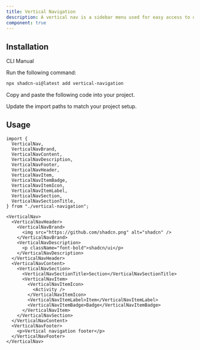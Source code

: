 ```yaml
---
title: Vertical Navigation
description: A vertical nav is a sidebar menu used for easy access to different sections or pages.
component: true
---
```


<ComponentPreview name="vertical-navigation-demo" />

## Installation

<Tabs defaultValue="cli">

<TabsList>
  <TabsTrigger value="cli">CLI</TabsTrigger>
  <TabsTrigger value="manual">Manual</TabsTrigger>
</TabsList>

<TabsContent value="cli">

<Steps>

<Step>Run the following command:</Step>

```bash
npx shadcn-ui@latest add vertical-navigation
```

</Steps>

</TabsContent>

<TabsContent value="manual">

<Steps>

<Step>Copy and paste the following code into your project.</Step>

<ComponentSource name="vertical-navigation" />

<Step>Update the import paths to match your project setup.</Step>

</Steps>

</TabsContent>

</Tabs>

## Usage

```tsx
import {
  VerticalNav,
  VerticalNavBrand,
  VerticalNavContent,
  VerticalNavDescription,
  VerticalNavFooter,
  VerticalNavHeader,
  VerticalNavItem,
  VerticalNavItemBadge,
  VerticalNavItemIcon,
  VerticalNavItemLabel,
  VerticalNavSection,
  VerticalNavSectionTitle,
} from "./vertical-navigation";
```

```tsx
<VerticalNav>
  <VerticalNavHeader>
    <VerticalNavBrand>
      <img src="https://github.com/shadcn.png" alt="shadcn" />
    </VerticalNavBrand>
    <VerticalNavDescription>
      <p className="font-bold">shadcn/ui</p>
    </VerticalNavDescription>
  </VerticalNavHeader>
  <VerticalNavContent>
    <VerticalNavSection>
      <VerticalNavSectionTitle>Section</VerticalNavSectionTitle>
      <VerticalNavItem>
        <VerticalNavItemIcon>
          <Activity />
        </VerticalNavItemIcon>
        <VerticalNavItemLabel>Item</VerticalNavItemLabel>
        <VerticalNavItemBadge>Badge</VerticalNavItemBadge>
      </VerticalNavItem>
    </VerticalNavSection>
  </VerticalNavContent>
  <VerticalNavFooter>
    <p>Vertical navigation footer</p>
  </VerticalNavFooter>
</VerticalNav>
```
